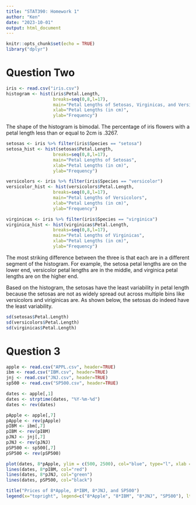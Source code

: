 ```yaml
---
title: "STAT390: Homework 1"
author: "Ken"
date: "2023-10-01"
output: html_document
---
```


```r
knitr::opts_chunk$set(echo = TRUE)
library("dplyr")
```

# Question Two
```r
iris <- read.csv("iris.csv")
histogram <- hist(iris$Petal.Length,
                  breaks=seq(0,8,l=17),
                  main="Petal Lengths of Setosas, Virginicas, and Versicolors",
                  xlab="Petal Lengths (in cm)",
                  ylab="Frequency")
```

The shape of the histogram is bimodal. The percentage of iris flowers with a petal length less than or equal to 2cm is .3267. 

```r
setosas <- iris %>% filter(iris$Species == "setosa")
setosa_hist <- hist(setosas$Petal.Length,
                  breaks=seq(0,8,l=17),
                  main="Petal Lengths of Setosas",
                  xlab="Petal Lengths (in cm)",
                  ylab="Frequency")

versicolors <- iris %>% filter(iris$Species == "versicolor")
versicolor_hist <- hist(versicolors$Petal.Length,
                  breaks=seq(0,8,l=17),
                  main="Petal Lengths of Versicolors",
                  xlab="Petal Lengths (in cm)",
                  ylab="Frequency")

virginicas <- iris %>% filter(iris$Species == "virginica")
virginica_hist <- hist(virginicas$Petal.Length,
                  breaks=seq(0,8,l=17),
                  main="Petal Lengths of Virginicas",
                  xlab="Petal Lengths (in cm)",
                  ylab="Frequency")
```

The most striking difference between the three is that each are in a different segment of the histogram. For example, the setosa petal lengths are on the lower end, versicolor petal lengths are in the middle, and virginica petal lengths are on the higher end.

Based on the histogram, the setosas have the least variability in petal length because the setosas are not as widely spread out across multiple bins like versicolors and viriginicas are. As shown below, the setosas do indeed have the least variability.

```r
sd(setosas$Petal.Length)
sd(versicolors$Petal.Length)
sd(virginicas$Petal.Length)
```

# Question 3

```r
apple <- read.csv("APPL.csv", header=TRUE)
ibm <- read.csv("IBM.csv", header=TRUE)
jnj <- read.csv("JNJ.csv", header=TRUE)
sp500 <- read.csv("SP500.csv", header=TRUE)

dates <- apple[,1]
dates <- strptime(dates, "%Y-%m-%d")
dates <- rev(dates)

pApple <- apple[,7]
pApple <- rev(pApple)
pIBM <- ibm[,7]
pIBM <- rev(pIBM)
pJNJ <- jnj[,7]
pJNJ <- rev(pJNJ)
pSP500 <- sp500[,7]
pSP500 <- rev(pSP500)

plot(dates, 8*pApple, ylim = c(500, 2500), col="blue", type="l", xlab = "Year", ylab = "Adj. Closing Price")
lines(dates, 8*pIBM, col="red")
lines(dates, 8*pJNJ, col="green")
lines(dates, pSP500, col="black")

title("Prices of 8*Apple, 8*IBM, 8*JNJ, and SP500")
legend(x="topright", legend=c("8*Apple", "8*IBM", "8*JNJ", "SP500"), lty=c(1, 1), col = c("blue", "red", "green", "black"), lwd = 1)
```
